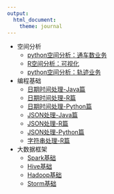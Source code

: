 ```yaml
---
output:
  html_document:
    theme: journal
---
```


* 空间分析
    + [python空间分析：通车数业务](spatial_analysis_python_car_cnt.html)
    + [R空间分析：可视化](spatial_analysis_R_vis.html)
    + [python空间分析：轨迹业务](spatial_analysis_python_trace.html)
    
* 编程基础
    + [日期时间处理-Java篇](Java_datetime.html)
    + [日期时间处理-R篇](R_datetime.html)
    + [日期时间处理-Python篇](Python_datetime.html)
    + [JSON处理-Java篇](Java_JSON.html)
    + [JSON处理-R篇](R_JSON.html)
    + [JSON处理-Python篇](Python_JSON.html)
    + [字符串处理-R篇](R_string.html)

* 大数据框架
    + [Spark基础](Spark_basic.html)
    + [Hive基础](Hive_basic.html)
    + [Hadoop基础](Hadoop_basic.html)
    + [Storm基础](Storm_basic.html)

    